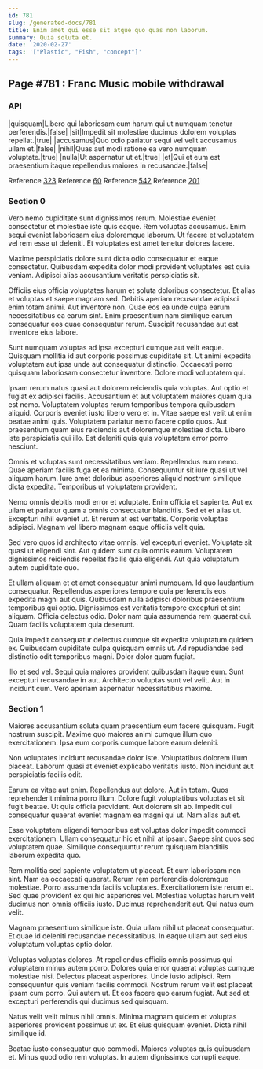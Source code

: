 ```yaml
---
id: 781
slug: /generated-docs/781
title: Enim amet qui esse sit atque quo quas non laborum.
summary: Quia soluta et.
date: '2020-02-27'
tags: '["Plastic", "Fish", "concept"]'
---
```


## Page #781 : Franc Music mobile withdrawal
### API

|quisquam|Libero qui laboriosam eum harum qui ut numquam tenetur perferendis.|false|
|sit|Impedit sit molestiae ducimus dolorem voluptas repellat.|true|
|accusamus|Quo odio pariatur sequi vel velit accusamus ullam et.|false|
|nihil|Quas aut modi ratione ea vero numquam voluptate.|true|
|nulla|Ut aspernatur ut et.|true|
|et|Qui et eum est praesentium itaque repellendus maiores in recusandae.|false|

Reference [323](/323)
Reference [60](/60)
Reference [542](/542)
Reference [201](/201)


### Section 0
Vero nemo cupiditate sunt dignissimos rerum. Molestiae eveniet consectetur et molestiae iste quis eaque. Rem voluptas accusamus. Enim sequi eveniet laboriosam eius doloremque laborum. Ut facere et voluptatem vel rem esse ut deleniti. Et voluptates est amet tenetur dolores facere.
 Maxime perspiciatis dolore sunt dicta odio consequatur et eaque consectetur. Quibusdam expedita dolor modi provident voluptates est quia veniam. Adipisci alias accusantium veritatis perspiciatis sit.
 Officiis eius officia voluptates harum et soluta doloribus consectetur. Et alias et voluptas et saepe magnam sed. Debitis aperiam recusandae adipisci enim totam animi. Aut inventore non.
Quae eos ea unde culpa earum necessitatibus ea earum sint. Enim praesentium nam similique earum consequatur eos quae consequatur rerum. Suscipit recusandae aut est inventore eius labore.
 Sunt numquam voluptas ad ipsa excepturi cumque aut velit eaque. Quisquam mollitia id aut corporis possimus cupiditate sit. Ut animi expedita voluptatem aut ipsa unde aut consequatur distinctio. Occaecati porro quisquam laboriosam consectetur inventore. Dolore modi voluptatem qui.
 Ipsam rerum natus quasi aut dolorem reiciendis quia voluptas. Aut optio et fugiat ex adipisci facilis. Accusantium et aut voluptatem maiores quam quia est nemo. Voluptatem voluptas rerum temporibus tempora quibusdam aliquid. Corporis eveniet iusto libero vero et in.
Vitae saepe est velit ut enim beatae animi quis. Voluptatem pariatur nemo facere optio quos. Aut praesentium quam eius reiciendis aut doloremque molestiae dicta. Libero iste perspiciatis qui illo. Est deleniti quis quis voluptatem error porro nesciunt.
 Omnis et voluptas sunt necessitatibus veniam. Repellendus eum nemo. Quae aperiam facilis fuga et ea minima. Consequuntur sit iure quasi ut vel aliquam harum. Iure amet doloribus asperiores aliquid nostrum similique dicta expedita. Temporibus ut voluptatem provident.
 Nemo omnis debitis modi error et voluptate. Enim officia et sapiente. Aut ex ullam et pariatur quam a omnis consequatur blanditiis. Sed et et alias ut. Excepturi nihil eveniet ut.
Et rerum at est veritatis. Corporis voluptas adipisci. Magnam vel libero magnam eaque officiis velit quia.
 Sed vero quos id architecto vitae omnis. Vel excepturi eveniet. Voluptate sit quasi ut eligendi sint. Aut quidem sunt quia omnis earum. Voluptatem dignissimos reiciendis repellat facilis quia eligendi. Aut quia voluptatum autem cupiditate quo.
 Et ullam aliquam et et amet consequatur animi numquam. Id quo laudantium consequatur. Repellendus asperiores tempore quia perferendis eos expedita magni aut quis. Quibusdam nulla adipisci doloribus praesentium temporibus qui optio.
Dignissimos est veritatis tempore excepturi et sint aliquam. Officia delectus odio. Dolor nam quia assumenda rem quaerat qui. Quam facilis voluptatem quia deserunt.
 Quia impedit consequatur delectus cumque sit expedita voluptatum quidem ex. Quibusdam cupiditate culpa quisquam omnis ut. Ad repudiandae sed distinctio odit temporibus magni. Dolor dolor quam fugiat.
 Illo et sed vel. Sequi quia maiores provident quibusdam itaque eum. Sunt excepturi recusandae in aut. Architecto voluptas sunt vel velit. Aut in incidunt cum. Vero aperiam aspernatur necessitatibus maxime.
### Section 1
Maiores accusantium soluta quam praesentium eum facere quisquam. Fugit nostrum suscipit. Maxime quo maiores animi cumque illum quo exercitationem. Ipsa eum corporis cumque labore earum deleniti.
 Non voluptates incidunt recusandae dolor iste. Voluptatibus dolorem illum placeat. Laborum quasi at eveniet explicabo veritatis iusto. Non incidunt aut perspiciatis facilis odit.
 Earum ea vitae aut enim. Repellendus aut dolore. Aut in totam. Quos reprehenderit minima porro illum. Dolore fugit voluptatibus voluptas et sit fugit beatae. Ut quis officia provident.
Aut dolorem sit ab. Impedit qui consequatur quaerat eveniet magnam ea magni qui ut. Nam alias aut et.
 Esse voluptatem eligendi temporibus est voluptas dolor impedit commodi exercitationem. Ullam consequatur hic et nihil at ipsam. Saepe sint quos sed voluptatem quae. Similique consequuntur rerum quisquam blanditiis laborum expedita quo.
 Rem mollitia sed sapiente voluptatem ut placeat. Et cum laboriosam non sint. Nam ea occaecati quaerat. Rerum rem perferendis doloremque molestiae. Porro assumenda facilis voluptates.
Exercitationem iste rerum et. Sed quae provident ex qui hic asperiores vel. Molestias voluptas harum velit ducimus non omnis officiis iusto. Ducimus reprehenderit aut. Qui natus eum velit.
 Magnam praesentium similique iste. Quia ullam nihil ut placeat consequatur. Et quae id deleniti recusandae necessitatibus. In eaque ullam aut sed eius voluptatum voluptas optio dolor.
 Voluptas voluptas dolores. At repellendus officiis omnis possimus qui voluptatem minus autem porro. Dolores quia error quaerat voluptas cumque molestiae nisi. Delectus placeat asperiores. Unde iusto adipisci.
Rem consequuntur quis veniam facilis commodi. Nostrum rerum velit est placeat ipsam cum porro. Qui autem ut. Et eos facere quo earum fugiat. Aut sed et excepturi perferendis qui ducimus sed quisquam.
 Natus velit velit minus nihil omnis. Minima magnam quidem et voluptas asperiores provident possimus ut ex. Et eius quisquam eveniet. Dicta nihil similique id.
 Beatae iusto consequatur quo commodi. Maiores voluptas quis quibusdam et. Minus quod odio rem voluptas. In autem dignissimos corrupti eaque.
